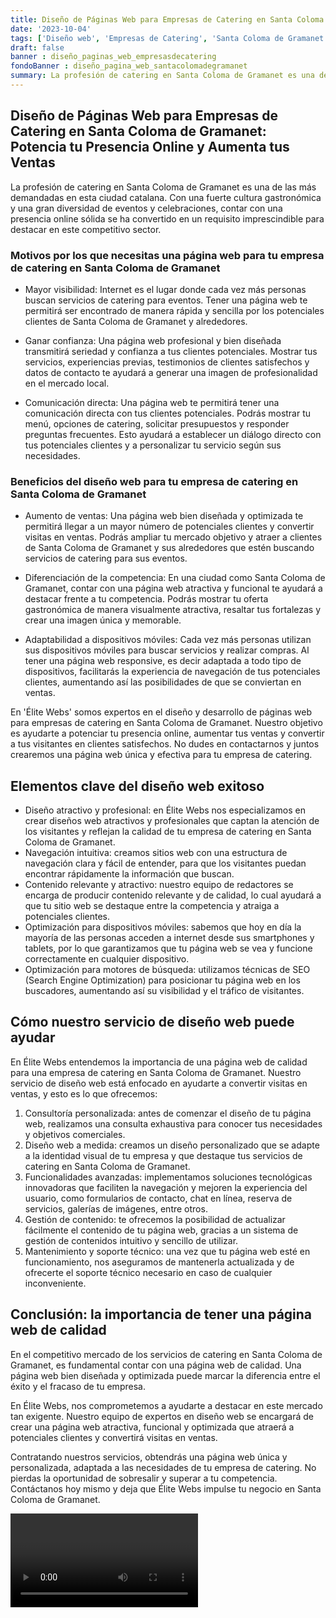 ```yaml
---
title: Diseño de Páginas Web para Empresas de Catering en Santa Coloma de Gramanet
date: '2023-10-04'
tags: ['Diseño web', 'Empresas de Catering', 'Santa Coloma de Gramanet']
draft: false
banner : diseño_paginas_web_empresasdecatering
fondoBanner : diseño_pagina_web_santacolomadegramanet
summary: La profesión de catering en Santa Coloma de Gramanet es una de las más demandadas en esta ciudad catalana. Con una fuerte cultura gastronómica y una gran diversidad de eventos y celebraciones, contar con una presencia online sólida se ha convertido en un requisito imprescindible para destacar en este competitivo sector.
---
```


## Diseño de Páginas Web para Empresas de Catering en Santa Coloma de Gramanet: Potencia tu Presencia Online y Aumenta tus Ventas

La profesión de catering en Santa Coloma de Gramanet es una de las más demandadas en esta ciudad catalana. Con una fuerte cultura gastronómica y una gran diversidad de eventos y celebraciones, contar con una presencia online sólida se ha convertido en un requisito imprescindible para destacar en este competitivo sector.

### Motivos por los que necesitas una página web para tu empresa de catering en Santa Coloma de Gramanet
- Mayor visibilidad: Internet es el lugar donde cada vez más personas buscan servicios de catering para eventos. Tener una página web te permitirá ser encontrado de manera rápida y sencilla por los potenciales clientes de Santa Coloma de Gramanet y alrededores. 

- Ganar confianza: Una página web profesional y bien diseñada transmitirá seriedad y confianza a tus clientes potenciales. Mostrar tus servicios, experiencias previas, testimonios de clientes satisfechos y datos de contacto te ayudará a generar una imagen de profesionalidad en el mercado local.

- Comunicación directa: Una página web te permitirá tener una comunicación directa con tus clientes potenciales. Podrás mostrar tu menú, opciones de catering, solicitar presupuestos y responder preguntas frecuentes. Esto ayudará a establecer un diálogo directo con tus potenciales clientes y a personalizar tu servicio según sus necesidades.

### Beneficios del diseño web para tu empresa de catering en Santa Coloma de Gramanet
- Aumento de ventas: Una página web bien diseñada y optimizada te permitirá llegar a un mayor número de potenciales clientes y convertir visitas en ventas. Podrás ampliar tu mercado objetivo y atraer a clientes de Santa Coloma de Gramanet y sus alrededores que estén buscando servicios de catering para sus eventos.

- Diferenciación de la competencia: En una ciudad como Santa Coloma de Gramanet, contar con una página web atractiva y funcional te ayudará a destacar frente a tu competencia. Podrás mostrar tu oferta gastronómica de manera visualmente atractiva, resaltar tus fortalezas y crear una imagen única y memorable.

- Adaptabilidad a dispositivos móviles: Cada vez más personas utilizan sus dispositivos móviles para buscar servicios y realizar compras. Al tener una página web responsive, es decir adaptada a todo tipo de dispositivos, facilitarás la experiencia de navegación de tus potenciales clientes, aumentando así las posibilidades de que se conviertan en ventas.

En 'Élite Webs' somos expertos en el diseño y desarrollo de páginas web para empresas de catering en Santa Coloma de Gramanet. Nuestro objetivo es ayudarte a potenciar tu presencia online, aumentar tus ventas y convertir a tus visitantes en clientes satisfechos. No dudes en contactarnos y juntos crearemos una página web única y efectiva para tu empresa de catering.

<GifSeo />

<Cta />

## Elementos clave del diseño web exitoso

- Diseño atractivo y profesional: en Élite Webs nos especializamos en crear diseños web atractivos y profesionales que captan la atención de los visitantes y reflejan la calidad de tu empresa de catering en Santa Coloma de Gramanet.
- Navegación intuitiva: creamos sitios web con una estructura de navegación clara y fácil de entender, para que los visitantes puedan encontrar rápidamente la información que buscan.
- Contenido relevante y atractivo: nuestro equipo de redactores se encarga de producir contenido relevante y de calidad, lo cual ayudará a que tu sitio web se destaque entre la competencia y atraiga a potenciales clientes.
- Optimización para dispositivos móviles: sabemos que hoy en día la mayoría de las personas acceden a internet desde sus smartphones y tablets, por lo que garantizamos que tu página web se vea y funcione correctamente en cualquier dispositivo.
- Optimización para motores de búsqueda: utilizamos técnicas de SEO (Search Engine Optimization) para posicionar tu página web en los buscadores, aumentando así su visibilidad y el tráfico de visitantes.

## Cómo nuestro servicio de diseño web puede ayudar

En Élite Webs entendemos la importancia de una página web de calidad para una empresa de catering en Santa Coloma de Gramanet. Nuestro servicio de diseño web está enfocado en ayudarte a convertir visitas en ventas, y esto es lo que ofrecemos:

1. Consultoría personalizada: antes de comenzar el diseño de tu página web, realizamos una consulta exhaustiva para conocer tus necesidades y objetivos comerciales.
2. Diseño web a medida: creamos un diseño personalizado que se adapte a la identidad visual de tu empresa y que destaque tus servicios de catering en Santa Coloma de Gramanet.
3. Funcionalidades avanzadas: implementamos soluciones tecnológicas innovadoras que faciliten la navegación y mejoren la experiencia del usuario, como formularios de contacto, chat en línea, reserva de servicios, galerías de imágenes, entre otros.
4. Gestión de contenido: te ofrecemos la posibilidad de actualizar fácilmente el contenido de tu página web, gracias a un sistema de gestión de contenidos intuitivo y sencillo de utilizar.
5. Mantenimiento y soporte técnico: una vez que tu página web esté en funcionamiento, nos aseguramos de mantenerla actualizada y de ofrecerte el soporte técnico necesario en caso de cualquier inconveniente.

## Conclusión: la importancia de tener una página web de calidad

En el competitivo mercado de los servicios de catering en Santa Coloma de Gramanet, es fundamental contar con una página web de calidad. Una página web bien diseñada y optimizada puede marcar la diferencia entre el éxito y el fracaso de tu empresa.

En Élite Webs, nos comprometemos a ayudarte a destacar en este mercado tan exigente. Nuestro equipo de expertos en diseño web se encargará de crear una página web atractiva, funcional y optimizada que atraerá a potenciales clientes y convertirá visitas en ventas.

Contratando nuestros servicios, obtendrás una página web única y personalizada, adaptada a las necesidades de tu empresa de catering. No pierdas la oportunidad de sobresalir y superar a tu competencia. Contáctanos hoy mismo y deja que Élite Webs impulse tu negocio en Santa Coloma de Gramanet.

<Video />

<CtaBot job='Empresas de Catering' city='Santa Coloma de Gramanet'/>

<Gmaps query='Santa Coloma de Gramanet+españa+maps' />